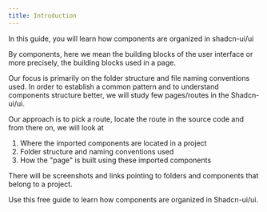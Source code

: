 ```yaml
---
title: Introduction
---
```


In this guide, you will learn how components are organized in shadcn-ui/ui

By components, here we mean the building blocks of the user interface or more precisely, the building blocks used in a page.

Our focus is primarily on the folder structure and file naming conventions used. 
In order to establish a common pattern and to understand components structure better, 
we will study few pages/routes in the Shadcn-ui/ui.

Our approach is to pick a route, locate the route in the source code and from there on, we will look at 
1. Where the imported components are located in a project
2. Folder structure and naming conventions used  
3. How the "page" is built using these imported components

There will be screenshots and links pointing to folders and components that belong to a project. 

Use this free guide to learn how components are organized in Shadcn-ui/ui.